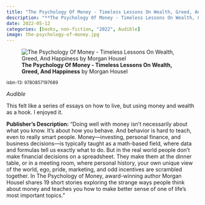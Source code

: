 ```yaml
---
title: "The Psychology Of Money - Timeless Lessons On Wealth, Greed, And Happiness"
description: "**The Psychology Of Money - Timeless Lessons On Wealth, Greed, And Happiness** by Morgan Housel"
date: 2022-05-12
categories: [books, non-fiction, "2022", Audible]
image: the-psychology-of-money.jpg
---
```

![**The Psychology Of Money - Timeless Lessons On Wealth, Greed, And Happiness** by Morgan Housel](the-psychology-of-money.jpg){fig-align="left"}

<sup>isbn-13: 9780857197689</sup>

*Audible*

This felt like a series of essays on how to live, but using money and wealth as a hook. I enjoyed it.

**Publisher's Description:**
"Doing well with money isn’t necessarily about what you know. It’s about how
you behave. And behavior is hard to teach, even to really smart people.
Money—investing, personal finance, and business decisions—is typically
taught as a math-based field, where data and formulas tell us exactly what
to do. But in the real world people don’t make financial decisions on a
spreadsheet. They make them at the dinner table, or in a meeting room,
where personal history, your own unique view of the world, ego, pride,
marketing, and odd incentives are scrambled together. In The Psychology of
Money, award-winning author Morgan Housel shares 19 short stories exploring
the strange ways people think about money and teaches you how to make
better sense of one of life’s most important topics."
